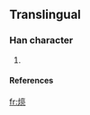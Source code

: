 ==Translingual==
===Han character===
{{Han char|rn=86|rad=火|as=09|sn=13|four=|canj=火卜口弓 (FYRN), 火卜口山 (FYRU)}}
# {{defn|Han|sort=火09}}
====References====
{{Han ref|kx=0678.161|hdz=80029.070|uh=7177|ud=29047}}

[[fr:煷]]